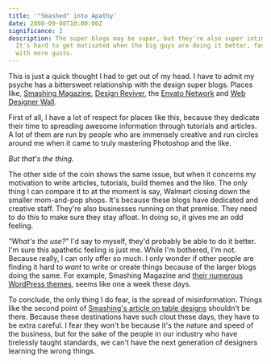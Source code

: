 ```yaml
---
title: '"Smashed" into Apathy'
date: 2008-09-08T10:00:00Z
significance: 2
description: The super blogs may be super, but they're also super intimidating.
  It's hard to get motivated when the big guys are doing it better, faster, and
  with more gusto.
---
```


This is just a quick thought I had to get out of my head. I have to admit my psyche has a bittersweet relationship with the design super blogs. Places like, [Smashing Magazine][1], [Design Reviver][2], the [Envato Network][3] and [Web Designer Wall][4].

First of all, I have a lot of respect for places like this, because they dedicate their time to spreading awesome information through tutorials and articles. A lot of them are run by people who are immensely creative and run circles around me when it came to truly mastering Photoshop and the like.

_But that's the thing._

The other side of the coin shows the same issue, but when it concerns my motivation to write articles, tutorials, build themes and the like. The only thing I can compare it to at the moment is say, Walmart closing down the smaller mom-and-pop shops. It's because these blogs have dedicated and creative staff. They're also businesses running on that premise. They need to do this to make sure they stay afloat. In doing so, it gives me an odd feeling.

_"What's the use?"_ I'd say to myself, they'd probably be able to do it better. I'm sure this apathetic feeling is just me. While I'm bothered, I'm not. Because really, I can only offer so much. I only wonder if other people are finding it hard to _want_ to write or create things because of the larger blogs doing the same. For example, Smashing Magazine and [their numerous WordPress themes][5], seems like one a week these days.

To conclude, the only thing I do fear, is the spread of misinformation. Things like the second point of [Smashing's article on table designs][6] shouldn't be there. Because these destinations have such clout these days, they have to be extra careful. I fear they won't be because it's the nature and speed of the business, but for the sake of the people in our industry who have tirelessly taught standards, we can't have the next generation of designers learning the wrong things.

[1]: http://smashingmagazine.com/
[2]: http://designreviver.com/
[3]: http://envato.com/
[4]: http://webdesignerwall.com
[5]: http://www.smashingmagazine.com/category/freebies/
[6]: http://www.smashingmagazine.com/2008/08/13/top-10-css-table-designs/
